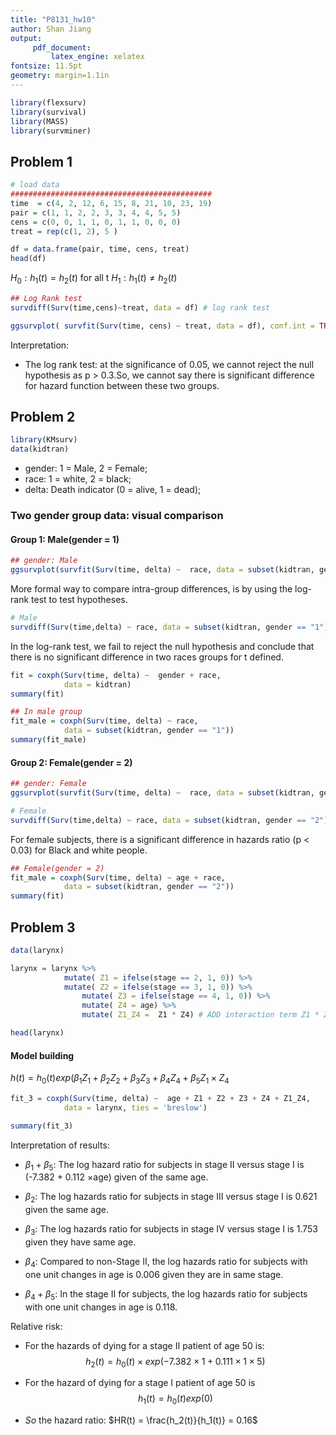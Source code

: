 ```yaml
---
title: "P8131_hw10"
author: Shan Jiang 
output:
     pdf_document:
         latex_engine: xelatex
fontsize: 11.5pt
geometry: margin=1.1in 
---
```


```r
library(flexsurv)
library(survival)
library(MASS)
library(survminer)
```


## Problem 1

```r
# load data 
#############################################
time  = c(4, 2, 12, 6, 15, 8, 21, 10, 23, 19)
pair = c(1, 1, 2, 2, 3, 3, 4, 4, 5, 5)
cens = c(0, 0, 1, 1, 0, 1, 1, 0, 0, 0)
treat = rep(c(1, 2), 5 )

df = data.frame(pair, time, cens, treat)
head(df)
```


$H_0: h_1(t) = h_2(t)$ for all t
$H_1: h_1(t) \neq h_2(t)$ 

```r
## Log Rank test
survdiff(Surv(time,cens)~treat, data = df) # log rank test

ggsurvplot( survfit(Surv(time, cens) ~ treat, data = df), conf.int = TRUE)
```

Interpretation: 

* The log rank test: at the significance of 0.05, we cannot reject the null hypothesis as p > 0.3.So, we cannot say there is significant difference for hazard function between these two groups.


## Problem 2

```r
library(KMsurv)
data(kidtran)
```

 * gender: 1 = Male, 2 = Female;
 * race: 1 = white, 2 = black; 
 * delta: Death indicator (0 = alive, 1 = dead);

### Two gender group data: visual comparison

#### Group 1: Male(gender = 1)

```r
## gender: Male
ggsurvplot(survfit(Surv(time, delta) ~  race, data = subset(kidtran, gender == "1")), conf.int=TRUE)

```

More formal way to compare intra-group differences, is by using the log-rank test to test hypotheses.

```r
# Male
survdiff(Surv(time,delta) ~ race, data = subset(kidtran, gender == "1"))
```

In the log-rank test, we fail to reject the null hypothesis and conclude that there is no significant difference in two races groups for t defined. 

```r
fit = coxph(Surv(time, delta) ~  gender + race, 
            data = kidtran)
summary(fit)

## In male group 
fit_male = coxph(Surv(time, delta) ~ race, 
            data = subset(kidtran, gender == "1"))
summary(fit_male)
```

#### Group 2: Female(gender = 2)

```r
## gender: Female 
ggsurvplot(survfit(Surv(time, delta) ~  race, data = subset(kidtran, gender == "2")), conf.int=TRUE)

# Female
survdiff(Surv(time,delta) ~ race, data = subset(kidtran, gender == "2"))
```

For female subjects, there is a significant difference in hazards ratio (p < 0.03) for Black and white people.

```r
## Female(gender = 2)
fit_male = coxph(Surv(time, delta) ~ age + race, 
            data = subset(kidtran, gender == "2"))
summary(fit)
```


## Problem 3

```r
data(larynx)

larynx = larynx %>%  
            mutate( Z1 = ifelse(stage == 2, 1, 0)) %>% 
            mutate( Z2 = ifelse(stage == 3, 1, 0)) %>% 
                mutate( Z3 = ifelse(stage == 4, 1, 0)) %>% 
                mutate( Z4 = age) %>% 
                mutate( Z1_Z4 =  Z1 * Z4) # ADD interaction term Z1 * Z

head(larynx)
```


#### Model building 

$h(t) = h_0(t) exp(\beta_1Z_1 + \beta_2Z_2 + \beta_3Z_3 + \beta_4Z_4 + \beta_5Z_1 \times Z_4$

```r

fit_3 = coxph(Surv(time, delta) ~  age + Z1 + Z2 + Z3 + Z4 + Z1_Z4, 
            data = larynx, ties = 'breslow')

summary(fit_3)

```

Interpretation of results:

* $\beta_1 + \beta_5$: The log hazard ratio for subjects in stage II versus stage I is (-7.382 + 0.112 $\times$age) given of the same age.

* $\beta_2$: The log hazards ratio for subjects in stage III versus stage I is 0.621 given the same age.

* $\beta_3$: The log hazards ratio for subjects in stage IV versus stage I is 1.753 given they have same age.

* $\beta_4$: Compared to non-Stage II, the log hazards ratio for subjects with one unit changes in age is 0.006 given they are in same stage.

* $\beta_4 + \beta_5$: In the stage II for subjects, the log hazards ratio for subjects with one unit
changes in age is 0.118.

Relative risk:

* For the hazards of dying for a stage II patient of age 50 is:
$$h_2(t) = h_0(t) \times exp(−7.382 × 1 + 0.111 × 1 × 5)$$

* For the hazard of dying for a stage I patient of age 50 is
$$h_1(t) = h_0(t)exp(0)$$
* *So* the hazard ratio: $HR(t) = \frac{h_2(t)}{h_1(t)} = 0.16$
